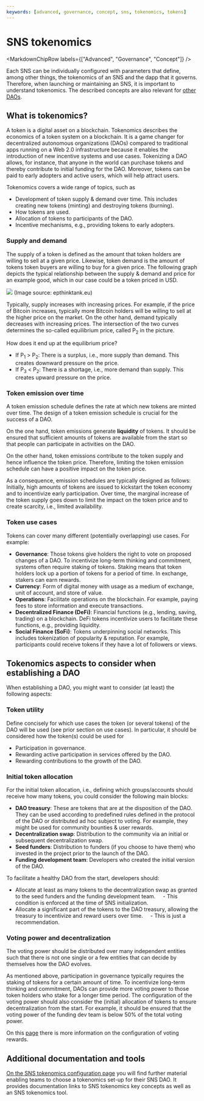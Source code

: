 ---
keywords: [advanced, governance, concept, sns, tokenomics, tokens]
---


# SNS tokenomics

<MarkdownChipRow labels={["Advanced", "Governance", "Concept"]} />

Each SNS can be individually configured with parameters that define, among other things, the tokenomics of an SNS and the dapp that it governs.
Therefore, when launching or maintaining an SNS, it is important to understand tokenomics.
The described concepts are also relevant for [other DAOs](../overview#dao-alternatives).

## What is tokenomics?
A token is a digital asset on a blockchain. Tokenomics describes the economics of a token system on a blockchain. It is a game changer for decentralized autonomous organizations (DAOs) compared to traditional apps running on a Web 2.0 infrastructure because it enables the introduction of new incentive systems and use cases. Tokenizing a DAO allows, for instance, that anyone in the world can purchase tokens and thereby contribute to initial funding for the DAO. Moreover, tokens can be paid to early adopters and active users, which will help attract users.

Tokenomics covers a wide range of topics, such as
- Development of token supply & demand over time. This includes creating new tokens (minting) and destroying tokens (burning).
- How tokens are used.
- Allocation of tokens to participants of the DAO.
- Incentive mechanisms, e.g., providing tokens to early adopters.

### Supply and demand
The supply of a token is defined as the amount that token holders are willing to sell at a given price. Likewise, token demand is the amount of tokens token buyers are willing to buy for a given price. The following graph depicts the typical relationship between the supply & demand and price for an example good, which in our case could be a token priced in USD.

![](./_attachments/graph_supply_demand.png)
(Image source: epthinktank.eu)

Typically, supply increases with increasing prices. For example, if the price of Bitcoin increases, typically more Bitcoin holders will be willing to sell at the higher price on the market. On the other hand, demand typically decreases with increasing prices. The intersection of the two curves determines the so-called equilibrium price, called P<sub>2</sub> in the picture.

How does it end up at the equilibrium price?
- If P<sub>1</sub> > P<sub>2</sub>: There is a surplus, i.e., more supply than demand. This creates downward pressure on the price.
- If P<sub>3</sub> < P<sub>2</sub>: There is a shortage, i.e., more demand than supply. This creates upward pressure on the price.
### Token emission over time
A token emission schedule defines the rate at which new tokens are minted over time. The design of a token emission schedule is crucial for the success of a DAO.

On the one hand, token emissions generate **liquidity** of tokens. It should be ensured that sufficient amounts of tokens are available from the start so that people can participate in activities on the DAO.

On the other hand, token emissions contribute to the token supply and hence influence the token price. Therefore, limiting the token emission schedule can have a positive impact on the token price.

As a consequence, emission schedules are typically designed as follows: Initially, high amounts of tokens are issued to kickstart the token economy and to incentivize early participation. Over time, the marginal increase of the token supply goes down to limit the impact on the token price and to create scarcity, i.e., limited availability.

### Token use cases
Tokens can cover many different (potentially overlapping) use cases. For example:

- **Governance**: Those tokens give holders the right to vote on proposed changes of a DAO.
To incentivize long-term thinking and commitment, systems often require staking of tokens. Staking means that token holders lock up a portion of tokens for a period of time. In exchange, stakers can earn rewards.
- **Currency**: Form of digital money with usage as a medium of exchange, unit of account, and store of value.
- **Operations**: Facilitate operations on the blockchain. For example, paying fees to store information and execute transactions.
- **Decentralized Finance (DeFi)**: Financial functions (e.g., lending, saving, trading) on a blockchain.
DeFi tokens incentivize users to facilitate these functions, e.g., providing liquidity.
- **Social Finance (SoFi)**: Tokens underpinning social networks. This includes tokenization of popularity & reputation. For example, participants could receive tokens if they have a lot of followers or views.


## Tokenomics aspects to consider when establishing a DAO
When establishing a DAO, you might want to consider (at least) the following aspects:

### Token utility
Define concisely for which use cases the token (or several tokens) of the DAO will be used (see prior section on use cases). In particular, it should be considered how the token(s) could be used for
- Participation in governance.
- Rewarding active participation in services offered by the DAO.
- Rewarding contributions to the growth of the DAO.

### Initial token allocation
For the initial token allocation, i.e., defining which groups/accounts should receive how many tokens, you could consider the following main blocks:

- **DAO treasury**: These are tokens that are at the disposition of the DAO. They can be used according to predefined rules defined in the protocol of the DAO or distributed ad hoc subject to voting. For example, they might be used for community bounties & user rewards.
- **Decentralization swap**: Distribution to the community via an initial or subsequent decentralization swap.
- **Seed funders**: Distribution to funders (if you choose to have them) who invested in the project prior to the launch of the DAO.
- **Funding development team**: Developers who created the initial version of the DAO.

To facilitate a healthy DAO from the start, developers should:
- Allocate at least as many tokens to the decentralization swap as granted to the seed funders and the funding development team.
    - This condition is enforced at the time of SNS initialization.
- Allocate a significant part of the tokens to the DAO treasury, allowing the treasury to incentivize and reward users over time.
    - This is just a recommendation.

### Voting power and decentralization
The voting power should be distributed over many independent entities such that there is not one single or a few entities that can decide by themselves how the DAO evolves.

As mentioned above, participation in governance typically requires the staking of tokens for a certain amount of time. To incentivize long-term thinking and commitment, DAOs can provide more voting power to those token holders who stake for a longer time period. The configuration of the voting power should also consider the (initial) allocation of tokens to ensure decentralization from the start. For example, it should be ensured that the voting power of the funding dev team is below 50% of the total voting power.

On this [page](rewards.mdx) there is more information on the configuration of voting rewards.

## Additional documentation and tools
[On the SNS tokenomics configuration page](https://wiki.internetcomputer.org/wiki/How-To:_SNS_tokenomics_configuration) you will find further material enabling teams to choose a tokenomics set-up for their SNS DAO. It provides documentation links to SNS tokenomics key concepts as well as an SNS tokenomics tool.